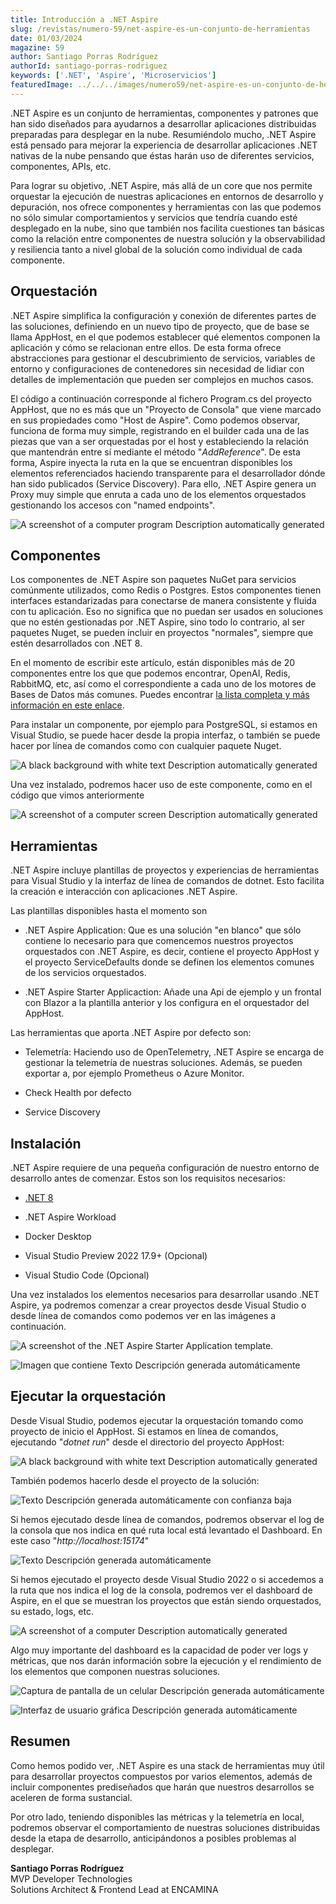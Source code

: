 ---
title: Introducción a .NET Aspire
slug: /revistas/numero-59/net-aspire-es-un-conjunto-de-herramientas
date: 01/03/2024
magazine: 59
author: Santiago Porras Rodríguez
authorId: santiago-porras-rodriguez
keywords: ['.NET', 'Aspire', 'Microservicios']
featuredImage: ../../../images/numero59/net-aspire-es-un-conjunto-de-herramientas/image1.png
---

.NET Aspire es un conjunto de herramientas, componentes y patrones que
han sido diseñados para ayudarnos a desarrollar aplicaciones
distribuidas preparadas para desplegar en la nube. Resumiéndolo mucho,
.NET Aspire está pensado para mejorar la experiencia de desarrollar
aplicaciones .NET nativas de la nube pensando que éstas harán uso de
diferentes servicios, componentes, APIs, etc.

Para lograr su objetivo, .NET Aspire, más allá de un core que nos
permite orquestar la ejecución de nuestras aplicaciones en entornos de
desarrollo y depuración, nos ofrece componentes y herramientas con las
que podemos no sólo simular comportamientos y servicios que tendría
cuando esté desplegado en la nube, sino que también nos facilita
cuestiones tan básicas como la relación entre componentes de nuestra
solución y la observabilidad y resiliencia tanto a nivel global de la
solución como individual de cada componente.

## Orquestación

.NET Aspire simplifica la configuración y conexión de diferentes partes
de las soluciones, definiendo en un nuevo tipo de proyecto, que de base
se llama AppHost, en el que podemos establecer qué elementos componen la
aplicación y cómo se relacionan entre ellos. De esta forma ofrece
abstracciones para gestionar el descubrimiento de servicios, variables
de entorno y configuraciones de contenedores sin necesidad de lidiar con
detalles de implementación que pueden ser complejos en muchos casos.

El código a continuación corresponde al fichero Program.cs del proyecto
AppHost, que no es más que un "Proyecto de Consola" que viene marcado en
sus propiedades como "Host de Aspire". Como podemos observar, funciona
de forma muy simple, registrando en el builder cada una de las piezas
que van a ser orquestadas por el host y estableciendo la relación que
mantendrán entre sí mediante el método "*AddReference*". De esta forma,
Aspire inyecta la ruta en la que se encuentran disponibles los elementos
referenciados haciendo transparente para el desarrollador dónde han sido
publicados (Service Discovery). Para ello, .NET Aspire genera un Proxy
muy simple que enruta a cada uno de los elementos orquestados
gestionando los accesos con "named endpoints".

![A screenshot of a computer program Description automatically
generated](../../../images/numero59/net-aspire-es-un-conjunto-de-herramientas/image1.png)

## Componentes

Los componentes de .NET Aspire son paquetes NuGet para servicios
comúnmente utilizados, como Redis o Postgres. Estos componentes tienen
interfaces estandarizadas para conectarse de manera consistente y fluida
con tu aplicación. Eso no significa que no puedan ser usados en
soluciones que no estén gestionadas por .NET Aspire, sino todo lo
contrario, al ser paquetes Nuget, se pueden incluir en proyectos
"normales", siempre que estén desarrollados con .NET 8.

En el momento de escribir este artículo, están disponibles más de 20
componentes entre los que que podemos encontrar, OpenAI, Redis,
RabbitMQ, etc, así como el correspondiente a cada uno de los motores de
Bases de Datos más comunes. Puedes encontrar [la lista completa y más
información en este
enlace](https://learn.microsoft.com/en-us/dotnet/aspire/fundamentals/components-overview?tabs=dotnet-cli).

Para instalar un componente, por ejemplo para PostgreSQL, si estamos en
Visual Studio, se puede hacer desde la propia interfaz, o también se
puede hacer por línea de comandos como con cualquier paquete Nuget.

![A black background with white text Description automatically
generated](../../../images/numero59/net-aspire-es-un-conjunto-de-herramientas/image2.png)

Una vez instalado, podremos hacer uso de este componente, como en el
código que vimos anteriormente

![A screenshot of a computer screen Description automatically
generated](../../../images/numero59/net-aspire-es-un-conjunto-de-herramientas/image3.png)

## Herramientas

.NET Aspire incluye plantillas de proyectos y experiencias de
herramientas para Visual Studio y la interfaz de línea de comandos de
dotnet. Esto facilita la creación e interacción con aplicaciones .NET
Aspire.

Las plantillas disponibles hasta el momento son

-   .NET Aspire Application: Que es una solución "en blanco" que sólo
    contiene lo necesario para que comencemos nuestros proyectos
    orquestados con .NET Aspire, es decir, contiene el proyecto AppHost
    y el proyecto ServiceDefaults donde se definen los elementos comunes
    de los servicios orquestados.

-   .NET Aspire Starter Applicaction: Añade una Api de ejemplo y un
    frontal con Blazor a la plantilla anterior y los configura en el
    orquestador del AppHost.

Las herramientas que aporta .NET Aspire por defecto son:

-   Telemetría: Haciendo uso de OpenTelemetry, .NET Aspire se encarga de
    gestionar la telemetría de nuestras soluciones. Además, se pueden
    exportar a, por ejemplo Prometheus o Azure Monitor.

-   Check Health por defecto

-   Service Discovery

## Instalación

.NET Aspire requiere de una pequeña configuración de nuestro entorno de
desarrollo antes de comenzar. Estos son los requisitos necesarios:

-   [.NET 8](https://dotnet.microsoft.com/en-us/download/dotnet/8.0)

-   .NET Aspire Workload

-   Docker Desktop

-   Visual Studio Preview 2022 17.9+ (Opcional)

-   Visual Studio Code (Opcional)

Una vez instalados los elementos necesarios para desarrollar usando .NET
Aspire, ya podremos comenzar a crear proyectos desde Visual Studio o
desde línea de comandos como podemos ver en las imágenes a continuación.

![A screenshot of the .NET Aspire Starter Application
template.](../../../images/numero59/net-aspire-es-un-conjunto-de-herramientas/image4.png)

![Imagen que contiene Texto Descripción generada
automáticamente](../../../images/numero59/net-aspire-es-un-conjunto-de-herramientas/image5.png)

## Ejecutar la orquestación

Desde Visual Studio, podemos ejecutar la orquestación tomando como
proyecto de inicio el AppHost. Si estamos en línea de comandos,
ejecutando "*dotnet run*" desde el directorio del proyecto AppHost:

![A black background with white text Description automatically
generated](../../../images/numero59/net-aspire-es-un-conjunto-de-herramientas/image6.png)

También podemos hacerlo desde el proyecto de la solución:

![Texto Descripción generada automáticamente con confianza
baja](../../../images/numero59/net-aspire-es-un-conjunto-de-herramientas/image7.png)

Si hemos ejecutado desde línea de comandos, podremos observar el log de
la consola que nos indica en qué ruta local está levantado el Dashboard.
En este caso "*http://localhost:15174*"

![Texto Descripción generada
automáticamente](../../../images/numero59/net-aspire-es-un-conjunto-de-herramientas/image8.png)

Si hemos ejecutado el proyecto desde Visual Studio 2022 o si accedemos a
la ruta que nos indica el log de la consola, podremos ver el dashboard
de Aspire, en el que se muestran los proyectos que están siendo
orquestados, su estado, logs, etc.

![A screenshot of a computer Description automatically
generated](../../../images/numero59/net-aspire-es-un-conjunto-de-herramientas/image9.png)

Algo muy importante del dashboard es la capacidad de poder ver logs y
métricas, que nos darán información sobre la ejecución y el rendimiento
de los elementos que componen nuestras soluciones.

![Captura de pantalla de un celular Descripción generada
automáticamente](../../../images/numero59/net-aspire-es-un-conjunto-de-herramientas/image10.png)

![Interfaz de usuario gráfica Descripción generada
automáticamente](../../../images/numero59/net-aspire-es-un-conjunto-de-herramientas/image11.png)

## Resumen

Como hemos podido ver, .NET Aspire es una stack de herramientas muy útil
para desarrollar proyectos compuestos por varios elementos, además de
incluir componentes prediseñados que harán que nuestros desarrollos se
aceleren de forma sustancial.

Por otro lado, teniendo disponibles las métricas y la telemetría en
local, podremos observar el comportamiento de nuestras soluciones
distribuidas desde la etapa de desarrollo, anticipándonos a posibles
problemas al desplegar.

**Santiago Porras Rodríguez** <br />
MVP Developer Technologies <br />
Solutions Architect & Frontend Lead at ENCAMINA <br />
